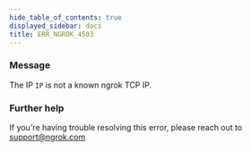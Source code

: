 ```yaml
---
hide_table_of_contents: true
displayed_sidebar: docs
title: ERR_NGROK_4503
---
```


### Message

The IP `IP` is not a known ngrok TCP IP.

<ErrorDetails />

### Further help

If you're having trouble resolving this error, please reach out to [support@ngrok.com](mailto:support@ngrok.com?subject=Help%20with%20ERR_NGROK_4503)
